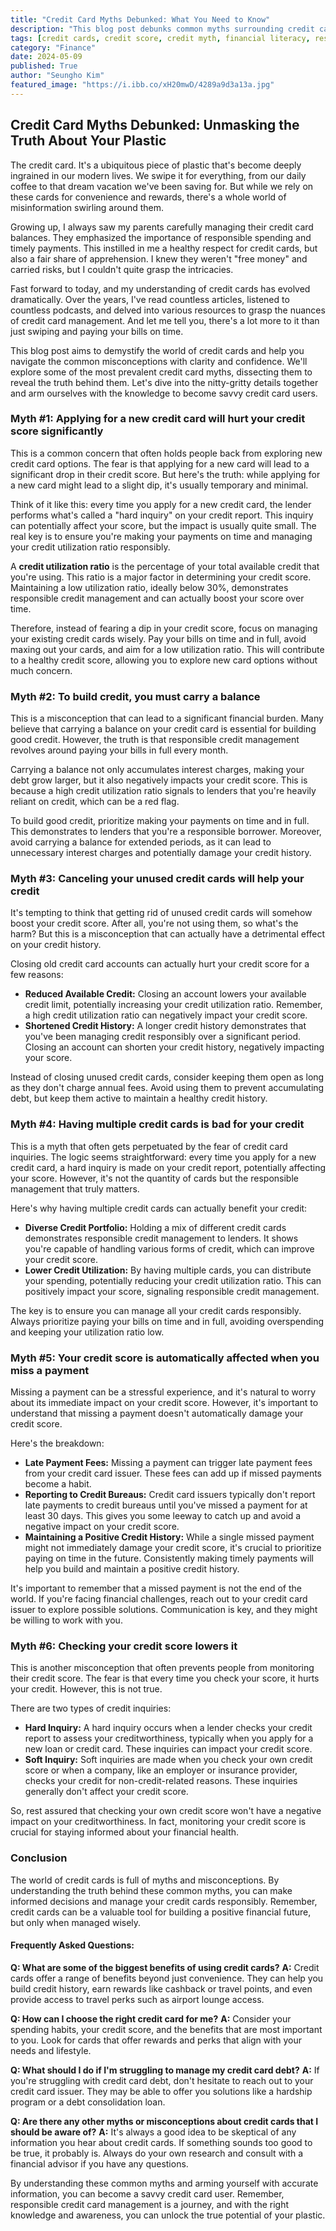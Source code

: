 ```yaml
---
title: "Credit Card Myths Debunked: What You Need to Know"
description: "This blog post debunks common myths surrounding credit cards, helping you navigate the world of plastic with clarity and confidence. Learn about credit utilization, building credit, and the impact of credit card inquiries."
tags: [credit cards, credit score, credit myth, financial literacy, responsible credit management, debt management, credit history, credit utilization, credit inquiry, credit card benefits, credit card rewards, credit card debt]
category: "Finance"
date: 2024-05-09
published: True
author: "Seungho Kim"
featured_image: "https://i.ibb.co/xH20mwD/4289a9d3a13a.jpg"
---
```


##  Credit Card Myths Debunked: Unmasking the Truth About Your Plastic

The credit card. It's a ubiquitous piece of plastic that's become deeply ingrained in our modern lives. We swipe it for everything, from our daily coffee to that dream vacation we've been saving for. But while we rely on these cards for convenience and rewards, there's a whole world of misinformation swirling around them. 

Growing up, I always saw my parents carefully managing their credit card balances. They emphasized the importance of responsible spending and timely payments. This instilled in me a healthy respect for credit cards, but also a fair share of apprehension. I knew they weren't "free money" and carried risks, but I couldn't quite grasp the intricacies. 

Fast forward to today, and my understanding of credit cards has evolved dramatically. Over the years, I've read countless articles, listened to countless podcasts, and delved into various resources to grasp the nuances of credit card management.  And let me tell you, there's a lot more to it than just swiping and paying your bills on time. 

This blog post aims to demystify the world of credit cards and help you navigate the common misconceptions with clarity and confidence. We'll explore some of the most prevalent credit card myths, dissecting them to reveal the truth behind them. Let's dive into the nitty-gritty details together and arm ourselves with the knowledge to become savvy credit card users. 

### Myth #1: Applying for a new credit card will hurt your credit score significantly

This is a common concern that often holds people back from exploring new credit card options. The fear is that applying for a new card will lead to a significant drop in their credit score.  But here's the truth: while applying for a new card might lead to a slight dip, it's usually temporary and minimal. 

Think of it like this: every time you apply for a new credit card, the lender performs what's called a "hard inquiry" on your credit report. This inquiry can potentially affect your score, but the impact is usually quite small.  The real key is to ensure you're making your payments on time and managing your credit utilization ratio responsibly. 

A **credit utilization ratio** is the percentage of your total available credit that you're using. This ratio is a major factor in determining your credit score.  Maintaining a low utilization ratio, ideally below 30%, demonstrates responsible credit management and can actually boost your score over time. 

Therefore, instead of fearing a dip in your credit score, focus on managing your existing credit cards wisely.  Pay your bills on time and in full, avoid maxing out your cards, and aim for a low utilization ratio. This will contribute to a healthy credit score, allowing you to explore new card options without much concern. 

### Myth #2: To build credit, you must carry a balance

This is a misconception that can lead to a significant financial burden.  Many believe that carrying a balance on your credit card is essential for building good credit. However, the truth is that responsible credit management revolves around paying your bills in full every month. 

Carrying a balance not only accumulates interest charges, making your debt grow larger, but it also negatively impacts your credit score. This is because a high credit utilization ratio signals to lenders that you're heavily reliant on credit, which can be a red flag. 

To build good credit, prioritize making your payments on time and in full. This demonstrates to lenders that you're a responsible borrower.  Moreover, avoid carrying a balance for extended periods, as it can lead to unnecessary interest charges and potentially damage your credit history. 

### Myth #3: Canceling your unused credit cards will help your credit

It's tempting to think that getting rid of unused credit cards will somehow boost your credit score. After all, you're not using them, so what's the harm? But this is a misconception that can actually have a detrimental effect on your credit history. 

Closing old credit card accounts can actually hurt your credit score for a few reasons:

* **Reduced Available Credit:**  Closing an account lowers your available credit limit, potentially increasing your credit utilization ratio. Remember, a high credit utilization ratio can negatively impact your credit score.
* **Shortened Credit History:** A longer credit history demonstrates that you've been managing credit responsibly over a significant period.  Closing an account can shorten your credit history, negatively impacting your score. 

Instead of closing unused credit cards, consider keeping them open as long as they don't charge annual fees.  Avoid using them to prevent accumulating debt, but keep them active to maintain a healthy credit history.  

### Myth #4: Having multiple credit cards is bad for your credit

This is a myth that often gets perpetuated by the fear of credit card inquiries. The logic seems straightforward: every time you apply for a new credit card, a hard inquiry is made on your credit report, potentially affecting your score. However, it's not the quantity of cards but the responsible management that truly matters. 

Here's why having multiple credit cards can actually benefit your credit:

* **Diverse Credit Portfolio:**  Holding a mix of different credit cards demonstrates responsible credit management to lenders. It shows you're capable of handling various forms of credit, which can improve your credit score.
* **Lower Credit Utilization:** By having multiple cards, you can distribute your spending, potentially reducing your credit utilization ratio.  This can positively impact your score, signaling responsible credit management.

The key is to ensure you can manage all your credit cards responsibly.  Always prioritize paying your bills on time and in full, avoiding overspending and keeping your utilization ratio low.

### Myth #5: Your credit score is automatically affected when you miss a payment

Missing a payment can be a stressful experience, and it's natural to worry about its immediate impact on your credit score. However, it's important to understand that missing a payment doesn't automatically damage your credit score.

Here's the breakdown:

* **Late Payment Fees:** Missing a payment can trigger late payment fees from your credit card issuer. These fees can add up if missed payments become a habit. 
* **Reporting to Credit Bureaus:**  Credit card issuers typically don't report late payments to credit bureaus until you've missed a payment for at least 30 days. This gives you some leeway to catch up and avoid a negative impact on your credit score.
* **Maintaining a Positive Credit History:**  While a single missed payment might not immediately damage your credit score, it's crucial to prioritize paying on time in the future.  Consistently making timely payments will help you build and maintain a positive credit history.

It's important to remember that a missed payment is not the end of the world.  If you're facing financial challenges, reach out to your credit card issuer to explore possible solutions. Communication is key, and they might be willing to work with you. 

### Myth #6: Checking your credit score lowers it

This is another misconception that often prevents people from monitoring their credit score.  The fear is that every time you check your score, it hurts your credit. However, this is not true.

There are two types of credit inquiries:

* **Hard Inquiry:** A hard inquiry occurs when a lender checks your credit report to assess your creditworthiness, typically when you apply for a new loan or credit card.  These inquiries can impact your credit score.
* **Soft Inquiry:**  Soft inquiries are made when you check your own credit score or when a company, like an employer or insurance provider, checks your credit for non-credit-related reasons.  These inquiries generally don't affect your credit score.

So, rest assured that checking your own credit score won't have a negative impact on your creditworthiness.  In fact, monitoring your credit score is crucial for staying informed about your financial health. 

### Conclusion

The world of credit cards is full of myths and misconceptions.  By understanding the truth behind these common myths, you can make informed decisions and manage your credit cards responsibly. Remember, credit cards can be a valuable tool for building a positive financial future, but only when managed wisely. 

#### Frequently Asked Questions:

**Q: What are some of the biggest benefits of using credit cards?**
**A:** Credit cards offer a range of benefits beyond just convenience. They can help you build credit history, earn rewards like cashback or travel points, and even provide access to travel perks such as airport lounge access.

**Q: How can I choose the right credit card for me?**
**A:** Consider your spending habits, your credit score, and the benefits that are most important to you. Look for cards that offer rewards and perks that align with your needs and lifestyle.

**Q: What should I do if I'm struggling to manage my credit card debt?**
**A:** If you're struggling with credit card debt, don't hesitate to reach out to your credit card issuer. They may be able to offer you solutions like a hardship program or a debt consolidation loan. 

**Q: Are there any other myths or misconceptions about credit cards that I should be aware of?**
**A:** It's always a good idea to be skeptical of any information you hear about credit cards.  If something sounds too good to be true, it probably is. Always do your own research and consult with a financial advisor if you have any questions.

By understanding these common myths and arming yourself with accurate information, you can become a savvy credit card user. Remember, responsible credit card management is a journey, and with the right knowledge and awareness, you can unlock the true potential of your plastic.